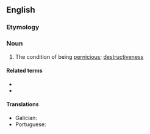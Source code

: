 ==English==

===Etymology===
{{suffix|en|pernicious|ness}}

===Noun===
{{en-noun|-}}

# The condition of being [[pernicious]]; [[destructiveness]]

====Related terms====
* {{l|en|pernicious}}
* {{l|en|perniciously}}

====Translations====
{{trans-top|the condition of being pernicious}}
* Galician: {{t+|gl|perniciosidade|f}}
* Portuguese: {{t|pt|perniciosidade}}
{{trans-mid}}
{{trans-bottom}}